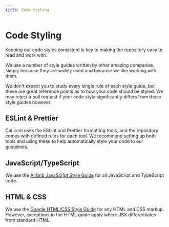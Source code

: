 ```yaml
---
title: Code styling
---
```


# Code Styling
Keeping our code styles consistent is key to making the repository easy to read and work with.

We use a number of style guides written by other amazing companies, simply because they are widely used and because we like working with them.

We don't expect you to study every single rule of each style guide, but these are great reference points as to how your code should be styled. We may reject a pull request if your code style significantly differs from these style guides however.

## ESLint & Prettier
Cal.com uses the ESLint and Prettier formatting tools, and the repository comes with defined rules for each tool. We recommend setting up both tools and using these to help automatically style your code to our guidelines.

## JavaScript/TypeScript
We use the [Airbnb JavaScript Style Guide](https://github.com/airbnb/javascript) for all JavaScript and TypeScript code.

## HTML & CSS
We use the [Google HTML/CSS Style Guide](https://google.github.io/styleguide/htmlcssguide.html) for any HTML and CSS markup. However, exceptions to the HTML guide apply where JSX differentiates from standard HTML.
